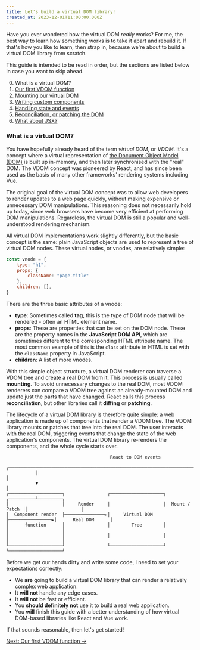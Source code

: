 ```yaml
---
title: Let's build a virtual DOM library!
created_at: 2023-12-01T11:00:00.000Z
---
```


Have you ever wondered how the virtual DOM *really* works? For me, the best way to learn how something works is to take it apart and rebuild it. If that's how you like to learn, then strap in, because we're about to build a virtual DOM library from scratch.

This guide is intended to be read in order, but the sections are listed below in case you want to skip ahead.

0. What is a virtual DOM?
0. [Our first VDOM function](lets-build-a-virtual-dom-library/our-first-vdom-function)
0. [Mounting our virtual DOM](lets-build-a-virtual-dom-library/mounting-our-virtual-dom)
0. [Writing custom components](lets-build-a-virtual-dom-library/writing-custom-components)
0. [Handling state and events](lets-build-a-virtual-dom-library/handling-state-and-events)
0. [Reconciliation, or patching the DOM](lets-build-a-virtual-dom-library/reconciliation-or-patching-the-dom)
0. [What about JSX?](lets-build-a-virtual-dom-library/what-about-jsx)

<CarbonAd />

### What is a virtual DOM?

You have hopefully already heard of the term *virtual DOM*, or *VDOM*. It's a concept where a virtual representation of [the Document Object Model (DOM)](https://developer.mozilla.org/en-US/docs/Web/API/Document_Object_Model) is built up in-memory, and then later synchronised with the "real" DOM. The VDOM concept was pioneered by React, and has since been used as the basis of many other frameworks' rendering systems including Vue.

The original goal of the virtual DOM concept was to allow web developers to render updates to a web page quickly, without making expensive or unnecessary DOM manipulations. This reasoning does not necessarily hold up today, since web browsers have become very efficient at performing DOM manipulations. Regardless, the virtual DOM is still a popular and well-understood rendering mechanism.

All virtual DOM implementations work slightly differently, but the basic concept is the same: plain JavaScript objects are used to represent a tree of virtual DOM nodes. These virtual nodes, or vnodes, are relatively simple:

```js
const vnode = {
    type: "h1",
    props: {
        className: "page-title"
    },
    children: [],
}
```

There are the three basic attributes of a vnode:

* **type**: Sometimes called **tag**, this is the type of DOM node that will be rendered - often an HTML element name.
* **props**: These are properties that can be set on the DOM node. These are the property names in the **JavaScript DOM API**, which are sometimes different to the corresponding HTML attribute name. The most common example of this is the `class` attribute in HTML is set with the `className` property in JavaScript.
* **children**: A list of more vnodes.

With this simple object structure, a virtual DOM renderer can traverse a VDOM tree and create a real DOM from it. This process is usually called **mounting**. To avoid unnecessary changes to the real DOM, most VDOM renderers can compare a VDOM tree against an already-mounted DOM and update just the parts that have changed. React calls this process **reconciliation**, but other libraries call it **diffing** or **patching**.

The lifecycle of a virtual DOM library is therefore quite simple: a web application is made up of components that render a VDOM tree. The VDOM library mounts or patches that tree into the real DOM. The user interacts with the real DOM, triggering events that change the state of the web application's components. The virtual DOM library re-renders the components, and the whole cycle starts over.

```
                                       React to DOM events
           ┌────────────────────────────────────────────────────────────────────────────┐
           │                                                                            │
           ▼                                                                            │
┌────────────────────┐                ┌────────────────────┐                 ┌──────────┴─────────┐
│                    │     Render     │                    │  Mount / Patch  │                    │
│  Component render  ├───────────────►│     Virtual DOM    ├────────────────►│      Real DOM      │
│      function      │                │        Tree        │                 │                    │
│                    │                │                    │                 │                    │
└────────────────────┘                └────────────────────┘                 └────────────────────┘
```

Before we get our hands dirty and write some code, I need to set your expectations correctly:

- We **are** going to build a virtual DOM library that can render a relatively complex web application.
- It **will not** handle any edge cases.
- It **will not** be fast or efficient.
- You **should definitely not** use it to build a real web application.
- You **will** finish this guide with a better understanding of how virtual DOM-based libraries like React and Vue work.

If that sounds reasonable, then let's get started!

[Next: Our first VDOM function &rarr;](/lets-build-a-virtual-dom-library/our-first-vdom-function)
